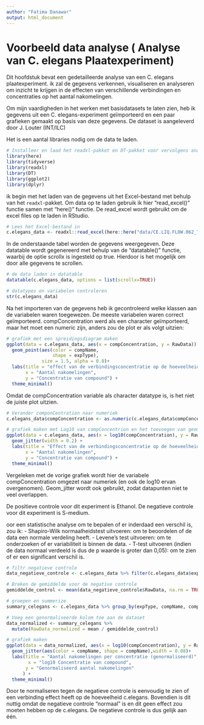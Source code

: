```yaml
---
author: "Fatima Danawar"
output: html_document
---
```


# Voorbeeld data analyse ( Analyse van C. elegans Plaatexperiment)
Dit hoofdstuk bevat een gedetailleerde analyse van een C. elegans plaatexperiment. ik zal de gegevens verkennen, visualiseren en analyseren om inzicht te krijgen in de effecten van verschillende verbindingen en concentraties op het aantal nakomelingen.

Om mijn vaardigheden in het werken met basisdatasets te laten zien, heb ik gegevens uit een C. elegans-experiment geïmporteerd en een paar grafieken gemaakt op basis van deze gegevens.
De dataset is aangeleverd door J. Louter (INT/ILC)

Het is een aantal libraries nodig om de data te laden.
```r
# Installeer en laad het readxl-pakket en DT-pakket voor vervolgens analyse
library(here)
library(tidyverse)
library(readxl)
library(DT)
library(ggplot2)
library(dplyr)
```

ik begin met het laden van de gegevens uit het Excel-bestand met behulp van het `readxl`-pakket.
Om data op te laden gebruik ik hier "read_excel()" functie samen met "here()" functie. De read_excel wordt gebruikt om de excel files op te laden in RStudio. 


```r
# Lees het Excel-bestand in
c.elegans_data <- readxl::read_excel(here::here("data/CE.LIQ.FLOW.062_Tidydata.xlsx"))
```

In de onderstaande tabel worden de gegevens weergegeven. Deze datatable wordt gegenereerd met behulp van de "datatable()" functie, waarbij de optie scrollx is ingesteld op true. Hierdoor is het mogelijk om door alle gegevens te scrollen.

```r
# de data laden in datatable
datatable(c.elegans_data, options = list(scrollx=TRUE))
```

```r
# datatypes en variabelen controleren
str(c.elegans_data)
```

Na het importeren van de gegevens heb ik gecontroleerd welke klassen aan de variabelen waren toegewezen. De meeste variabelen waren correct geïmporteerd. compConcentration werd als een character geïmporteerd, maar het moet een numeric zijn, anders zou de plot er als volgt uitzien:

```r
# grafiek met een spreidingsdiagram maken
ggplot(data = c.elegans_data, aes(x = compConcentration, y = RawData)) +
  geom_point(aes(color = compName, 
                 shape = expType),
             size = 1.5, alpha = 0.8)+
  labs(title = "effect van de verbindingsconcentratie op de hoeveelheid levende C. elegans",
       x = "Aantal nakomelingen",
       y = "Concentratie van compound") +
  theme_minimal()
```

Omdat de compConcentration variable als character datatype is, is het niet de juiste plot uitzien.

```r
# Verander componCentration naar numeriek
c.elegans_data$compConcentration <- as.numeric(c.elegans_data$compConcentration)

# grafiek maken met Log10 van compConcentrion en het toevoegen van geom_jitter  om de plot leesbaarder te maken
ggplot(data = c.elegans_data, aes(x = log10(compConcentration), y = RawData, color = compName, shape = expType)) +
  geom_jitter(width = 0.2) +
  labs(title = "Effect van de verbindingsconcentratie op de hoeveelheid levende C. elegans",
       x = "Aantal nakomelingen",
       y = "Concentratie van compound") +
  theme_minimal()
```


Vergeleken met de vorige grafiek wordt hier de variabele compConcentration omgezet naar numeriek (en ook de log10 ervan overgenomen). Geom_jitter wordt ook gebruikt, zodat datapunten niet te veel overlappen.

De positieve controle voor dit experiment is Ethanol. De negatieve controle voor dit experiment is S-medium.

oor een statistische analyse om te bepalen of er inderdaad een verschil is, zou ik:
- Shapiro-Wilk normaalheidstest uitvoeren: om te beoordelen of de data een normale verdeling heeft.
- Levene's test uitvoeren: om te onderzoeken of er variabiliteit is binnen de data.
- T-test uitvoeren (indien de data normaal verdeeld is dus de p waarde is groter dan 0,05): om te zien of er een significant verschil is. 

```r
# filtr negatieve controle
data_negatieve_controle <- c.elegans_data %>% filter(c.elegans_data$expType == "controlNegative")

# Breken de gemiddelde voor de negative controle
gemiddelde_control <- mean(data_negatieve_controle$RawData, na.rm = TRUE)

# groepen en summerize
summary_celegans <- c.elegans_data %>% group_by(expType, compName, compConcentration) %>% summarize(mean = mean(RawData, na.rm = TRUE))

# Voeg een genormaliseerde kolom toe aan de dataset
data_normalized <- summary_celegans %>%
  mutate(RawData_normalized = mean / gemiddelde_control)

# grafiek maken
ggplot(data = data_normalized, aes(x = log10(compConcentration), y = RawData_normalized)) +
  geom_jitter(aes(color = compName, shape = compName),width = 0.08)+
  labs(title = "Aantal nakomelingen per concentratie (genormaliseerd)",
        x = "log10 Concentratie van compound",
       y = "Genormaliseerd aantal nakomelingen"
      ) +
  theme_minimal()

```

Door te normaliseren tegen de negatieve controle is eenvoudig te zien of een verbinding effect heeft op de hoeveelheid c.elegans. Bovendien is dit nuttig omdat de negatieve controle "normaal" is en dit geen effect zou moeten hebben op de c.elegans. De negatieve controle is dus gelijk aan één.




